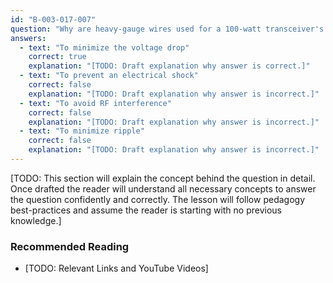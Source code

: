```yaml
---
id: "B-003-017-007"
question: "Why are heavy-gauge wires used for a 100-watt transceiver's DC power connection?"
answers:
  - text: "To minimize the voltage drop"
    correct: true
    explanation: "[TODO: Draft explanation why answer is correct.]"
  - text: "To prevent an electrical shock"
    correct: false
    explanation: "[TODO: Draft explanation why answer is incorrect.]"
  - text: "To avoid RF interference"
    correct: false
    explanation: "[TODO: Draft explanation why answer is incorrect.]"
  - text: "To minimize ripple"
    correct: false
    explanation: "[TODO: Draft explanation why answer is incorrect.]"
---
```


[TODO: This section will explain the concept behind the question in detail. Once drafted the reader will understand all necessary concepts to answer the question confidently and correctly. The lesson will follow pedagogy best-practices and assume the reader is starting with no previous knowledge.]

### Recommended Reading

- [TODO: Relevant Links and YouTube Videos]
